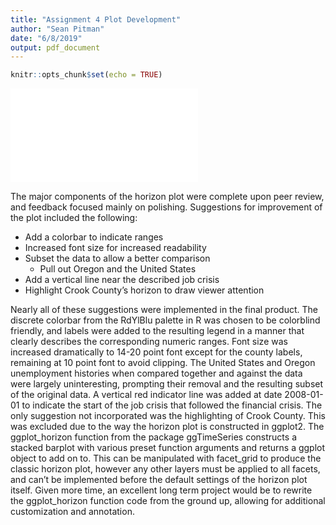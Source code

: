 ---
title: "Assignment 4 Plot Development"
author: "Sean Pitman"
date: "6/8/2019"
output: pdf_document
---

```{r setup, include=FALSE}
knitr::opts_chunk$set(echo = TRUE)
```

![](horizon.pdf)

The major components of the horizon plot were complete upon peer review, and feedback focused mainly on polishing. Suggestions for improvement of the plot included the following:

* Add a colorbar to indicate ranges
* Increased font size for increased readability
* Subset the data to allow a better comparison
  + Pull out Oregon and the United States
* Add a vertical line near the described job crisis
* Highlight Crook County's horizon to draw viewer attention

Nearly all of these suggestions were implemented in the final product. The discrete colorbar from the RdYlBlu palette in R was chosen to be colorblind friendly, and labels were added to the resulting legend in a manner that clearly describes the corresponding numeric ranges. Font size was increased dramatically to 14-20 point font except for the county labels, remaining at 10 point font to avoid clipping. The United States and Oregon unemployment histories when compared together and against the data were largely uninteresting, prompting their removal and the resulting subset of the original data. A vertical red indicator line was added at date 2008-01-01 to indicate the start of the job crisis that followed the financial crisis. 
The only suggestion not incorporated was the highlighting of Crook County. This was excluded due to the way the horizon plot is constructed in ggplot2. The ggplot_horizon function from the package ggTimeSeries constructs a stacked barplot with various preset function arguments and returns a ggplot object to add on to. This can be manipulated with facet_grid to produce the classic horizon plot, however any other layers must be applied to all facets, and can't be implemented before the default settings of the horizon plot itself. Given more time, an excellent long term project would be to rewrite the ggplot_horizon function code from the ground up, allowing for additional customization and annotation.